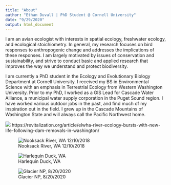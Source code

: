 ```yaml
---
title: "About"
author: "Ethan Duvall | PhD Student @ Cornell University"
date: "9/29/2020"
output: html_document
---
```


I am an avian ecologist with interests in spatial ecology, freshwater ecology, and ecological stoichiometry. In general, my research focuses on bird responses to anthropogenic change and addresses the implications of these responses. I am largely motivated by issues of conservation and sustainability, and strive to conduct basic and applied research that improves the way we understand and protect biodiversity.

I am currently a PhD student in the Ecology and Evolutionary Biology Department at Cornell University. I received my BS in Environmental Science with an emphasis in Terrestrial Ecology from Western Washington University. Prior to my PhD, I worked as a GIS Lead for Cascade Water Alliance, a municipal water supply corporation in the Puget Sound region. I have worked various outdoor jobs in the past, and find much of my inspiration out in the field. I grew up in the Cascade Mountains of Washington State and will always call the Pacific Northwest home.

![](https://revitalization.org/wp-content/uploads/2016/02/Elwha_Salmon-1050x700.jpg)
https://revitalization.org/article/elwha-river-ecology-bursts-with-new-life-following-dam-removals-in-washington/

![Nooksack River, WA 12/10/2018](C:\Github\Repositories\website\images\ethan_nooksack.jpg)

![Harlequin Duck, WA](https://p0.pikist.com/photos/620/230/harlequin-duck-bird-wildlife-nature-rapids-water-river-flowing-standing.jpg)

![Glacier NP, 8/20/2020](C:\Github\Repositories\website\images\ethan_glacier.jpg)